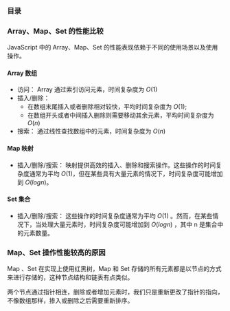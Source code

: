 
### 目录

### Array、Map、Set 的性能比较

JavaScript 中的 Array、Map、Set 的性能表现依赖于不同的使用场景以及使用操作。

#### Array 数组

- 访问： Array 通过索引访问元素，时间复杂度为 $O(1)$
- 插入/删除：
  - 在数组末尾插入或者删除相对较快，平均时间复杂度为 $O(1)$;
  - 在数组开头或者中间插入删除则需要移动其余元素，平均时间复杂度为 $O(n)$
- 搜索： 通过线性查找数组中的元素，时间复杂度为 $O(n)$

#### Map 映射

- 插入/删除/搜索： 映射提供高效的插入、删除和搜索操作。这些操作的时间复杂度通常为平均 $O(1)$，但在某些具有大量元素的情况下，时间复杂度可能增加到 $O(log n)$。

#### Set 集合

- 插入/删除/搜索： 这些操作的时间复杂度通常为平均 $O(1)$ 。然而，在某些情况下，当处理大量元素时，时间复杂度可能增加到 $O(log n)$ ，其中 n 是集合中的元素数量。

### Map、Set 操作性能较高的原因

Map 、Set 在实现上使用红黑树，Map 和 Set 存储的所有元素都是以节点的方式来进行存储的，这种节点结构和链表有点类似。

两个节点通过指针相连，删除或者增加元素时，我们只是重新更改了指针的指向，不像数组那样，掺入或删除之后需要重新排序。
